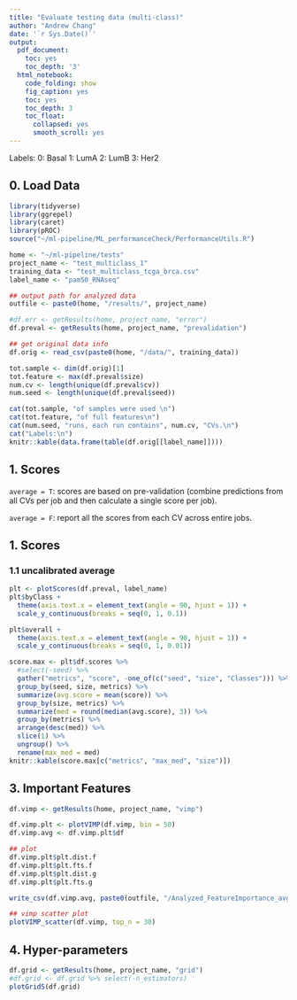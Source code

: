 ```yaml
---
title: "Evaluate testing data (multi-class)"
author: "Andrew Chang"
date: '`r Sys.Date()`'
output:
  pdf_document:
    toc: yes
    toc_depth: '3'
  html_notebook:
    code_folding: show
    fig_caption: yes
    toc: yes
    toc_depth: 3
    toc_float:
      collapsed: yes
      smooth_scroll: yes
---
```


Labels: 
  0: Basal
  1: LumA
  2: LumB
  3: Her2


## 0. Load Data
```r
library(tidyverse)
library(ggrepel)
library(caret)
library(pROC)
source("~/ml-pipeline/ML_performanceCheck/PerformanceUtils.R")

home <- "~/ml-pipeline/tests"
project_name <- "test_multiclass_1"
training_data <- "test_multiclass_tcga_brca.csv"
label_name <- "pam50_RNAseq"

## output path for analyzed data
outfile <- paste0(home, "/results/", project_name)
```

```r
#df.err <- getResults(home, project_name, "error")
df.preval <- getResults(home, project_name, "prevalidation")

## get original data info
df.orig <- read_csv(paste0(home, "/data/", training_data))

tot.sample <- dim(df.orig)[1]
tot.feature <- max(df.preval$size)
num.cv <- length(unique(df.preval$cv))
num.seed <- length(unique(df.preval$seed))

cat(tot.sample, "of samples were used \n")
cat(tot.feature, "of full features\n")
cat(num.seed, "runs, each run contains", num.cv, "CVs.\n")
cat("Labels:\n")
knitr::kable(data.frame(table(df.orig[[label_name]])))
```


## 1. Scores

`average = T`: scores are based on pre-validation (combine predictions from all CVs per job and then calculate a single score per job). 

`average = F`: report all the scores from each CV across entire jobs. 

## 1. Scores

### 1.1 uncalibrated average

```r
plt <- plotScores(df.preval, label_name)
plt$byClass +
  theme(axis.text.x = element_text(angle = 90, hjust = 1)) +
  scale_y_continuous(breaks = seq(0, 1, 0.1))
```

```r
plt$overall +
  theme(axis.text.x = element_text(angle = 90, hjust = 1)) +
  scale_y_continuous(breaks = seq(0, 1, 0.01))
```

```r
score.max <- plt$df.scores %>% 
  #select(-seed) %>% 
  gather("metrics", "score", -one_of(c("seed", "size", "Classes"))) %>% 
  group_by(seed, size, metrics) %>% 
  summarize(avg.score = mean(score)) %>% 
  group_by(size, metrics) %>% 
  summarize(med = round(median(avg.score), 3)) %>% 
  group_by(metrics) %>% 
  arrange(desc(med)) %>% 
  slice(1) %>% 
  ungroup() %>% 
  rename(max_med = med) 
knitr::kable(score.max[c("metrics", "max_med", "size")])
```






## 3. Important Features

```r
df.vimp <- getResults(home, project_name, "vimp")

df.vimp.plt <- plotVIMP(df.vimp, bin = 50)
df.vimp.avg <- df.vimp.plt$df

## plot
df.vimp.plt$plt.dist.f
df.vimp.plt$plt.fts.f
df.vimp.plt$plt.dist.g
df.vimp.plt$plt.fts.g

write_csv(df.vimp.avg, paste0(outfile, "/Analyzed_FeatureImportance_avg.csv"))
```

```r
## vimp scatter plot
plotVIMP_scatter(df.vimp, top_n = 30)
```


## 4. Hyper-parameters

```r
df.grid <- getResults(home, project_name, "grid")
#df.grid <- df.grid %>% select(-n_estimators)
plotGridS(df.grid)
```





